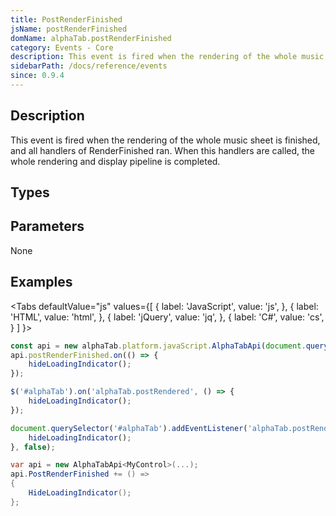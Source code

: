 ```yaml
---
title: PostRenderFinished
jsName: postRenderFinished
domName: alphaTab.postRenderFinished
category: Events - Core
description: This event is fired when the rendering of the whole music sheet is finished, and all handlers of RenderFinished ran.
sidebarPath: /docs/reference/events
since: 0.9.4
---
```



## Description
This event is fired when the rendering of the whole music sheet is finished, and all handlers of RenderFinished ran. When this 
handlers are called, the whole rendering and display pipeline is completed. 

<EventDescription metadata={metadata} />

## Types

<TypeTable>
    <TypeRow type="net" name="Action" />    
    <TypeRow type="js" name="function()" />    
</TypeTable>

## Parameters
None

## Examples

<Tabs
  defaultValue="js"
  values={[
    { label: 'JavaScript', value: 'js', },
    { label: 'HTML', value: 'html', },
    { label: 'jQuery', value: 'jq', },
    { label: 'C#', value: 'cs', }
  ]
}>
<TabItem value="js">

```js
const api = new alphaTab.platform.javaScript.AlphaTabApi(document.querySelector('#alphaTab'));
api.postRenderFinished.on(() => {
    hideLoadingIndicator();
});  
```

</TabItem>
<TabItem value="jq">

```js
$('#alphaTab').on('alphaTab.postRendered', () => {
    hideLoadingIndicator();
});
```

</TabItem>
<TabItem value="html">

```js
document.querySelector('#alphaTab').addEventListener('alphaTab.postRendered', (e) => {
    hideLoadingIndicator();
}, false);
```

</TabItem>
<TabItem value="cs">

```cs
var api = new AlphaTabApi<MyControl>(...);
api.PostRenderFinished += () => 
{
    HideLoadingIndicator();
};
```

</TabItem>
</Tabs>